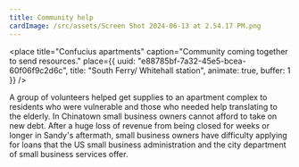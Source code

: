 ```yaml
---
title: Community help
cardImage: /src/assets/Screen Shot 2024-06-13 at 2.54.17 PM.png
---
```


<place
  title="Confucius apartments"
  caption="Community coming together to send resources."
  place={{
    uuid: "e88785bf-7a32-45e5-bcea-60f06f9c2d6c",
    title: "South Ferry/ Whitehall station",
    animate: true,
    buffer: 1
  }}
/>

A group of volunteers helped get supplies to an apartment complex to residents who were vulnerable and those who needed help translating to the elderly. In Chinatown small business owners cannot afford to take on new debt. After a huge loss of revenue from being closed for weeks or longer in Sandy's aftermath, small business owners have difficulty applying for loans that the US small business administration and the city department of small business services offer. 
